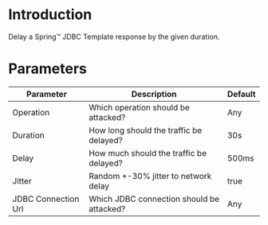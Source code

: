 # Introduction

Delay a Spring™ JDBC Template response by the given duration.

# Parameters

| Parameter           | Description                               | Default |
| ------------------- | ----------------------------------------- | ------- |
| Operation           | Which operation should be attacked?       | Any     |
| Duration            | How long should the traffic be delayed?   | 30s     |
| Delay               | How much should the traffic be delayed?   | 500ms   |
| Jitter              | Random +-30% jitter to network delay      | true    |
| JDBC Connection Url | Which JDBC connection should be attacked? | Any     |
